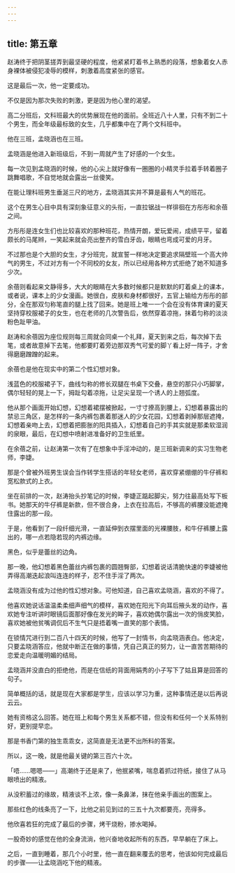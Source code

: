 ```yaml
---
---
---
```

title: 第五章
---




赵涛终于把阴茎搓弄到最坚硬的程度，他紧紧盯着书上熟悉的段落，想象着女人赤身裸体被侵犯凌辱的模样，刺激着高度紧张的感官。

这是最后一次，他一定要成功。

不仅是因为那次失败的刺激，更是因为他心里的渴望。

高二分班后，文科班最大的优势展现在他的面前。全班近八十人里，只有不到二十个男生，而全年级最标致的女生，几乎都集中在了两个文科班中。

他在三班，孟晓涵也在三班。

孟晓涵是他进入新班级后，不到一周就产生了好感的一个女生。

每一次见到孟晓涵的时候，他的心尖上就好像有一圈圈的小精灵手拉着手转着圈子跳舞唱歌，不自觉地就会露出一丝傻笑。

在能让理科班男生垂涎三尺的地方，孟晓涵其实并不算是最有人气的班花。

这个在男生心目中具有深刻象征意义的头衔，一直拉锯战一样徘徊在方彤彤和余蓓之间。

方彤彤是连女生们也比较喜欢的那种班花，热情开朗，爱玩爱闹，成绩平平，留着颇长的马尾辫，一笑起来就会亮出整齐的雪白牙齿，眼睛也弯成可爱的月牙。

不过那也是个大胆的女生，才分班完，就宣誓一样地决定要追求隔壁班一个高大帅气的男生，不过对方有一个不同校的女友，所以已经用各种方式拒绝了她不知道多少次。

余蓓则看起来文静得多，大大的眼睛在大多数时候都只是默默的盯着桌上的课本，或者说，课本上的少女漫画。她很白，皮肤和身材都很好，五官上输给方彤彤的部分，全在那双匀称笔直的腿上找了回来。她是班上唯一一个会在没有体育课的夏天坚持穿校服裙子的女生，也在老师的几次警告后，依然穿着凉拖，抹着匀称的淡淡粉色趾甲油。

赵涛和余蓓因为座位规则每三周就会同桌一个礼拜，夏天到来之后，每次掉下去笔，或者故意掉下去笔，他都要盯着旁边那双秀气可爱的脚丫看上好一阵子，才舍得磨磨蹭蹭的起来。

余蓓也是他在现实中的第二个性幻想对象。

浅蓝色的校服裙子下，曲线匀称的修长双腿在书桌下交叠，悬空的那只小巧脚掌，偶尔轻轻的晃上一下，拇趾勾着凉拖，让足尖呈现一个诱人的上翘弧度。

他从那个画面开始幻想，幻想着裙摆被掀起，一寸寸撩高到腰上，幻想着暴露出的禁忌三角区，是怎样的一条内裤包裹着那迷人的少女花园，幻想着剥掉那层遮掩，幻想着亲吻上去，幻想着把膨胀的阳具插入，幻想着自己的手其实就是那柔软湿润的泉眼，最后，在幻想中喷射进准备好的卫生纸里。

在余蓓之前，让赵涛第一次有了在想象中手淫冲动的，是三班新调来的实习生物老师，李婕。

那是个曾被外班男生误会当作转学生搭话的年轻女老师，喜欢穿紧绷绷的牛仔裤和宽松款式的上衣。

坐在前排的一次，赵涛抬头抄笔记的时候，李婕正踮起脚尖，努力往最高处写下板书。她那天的牛仔裤是新款，但不很合身，上衣在拉高后，不够高的裤腰没能遮掩住露出的那一段。

于是，他看到了一段纤细光滑，一直延伸到衣摆里面的光裸腰肢，和牛仔裤腰上露出的，哪一点若隐若现的内裤边缘。

黑色，似乎是蕾丝的边角。

那一晚，他幻想着黑色蕾丝内裤包裹的圆翘臀部，幻想着说话清脆快速的李婕被他弄得高潮迭起浪叫连连的样子，忍不住手淫了两次。

孟晓涵没有成为过他的性幻想对象。可他知道，自己喜欢孟晓涵，喜欢的不得了。

他喜欢她说话温温柔柔细声细气的模样，喜欢她在阳光下向耳后掖头发的动作，喜欢她专注听讲时眼镜后面那好像在发光的眸子，喜欢她偶尔露出一次的俏皮笑脸，喜欢她被他贫嘴调侃后不生气只是捂着嘴一直笑的那个表情。

在锁情咒进行到二百八十四天的时候，他写了一封情书，向孟晓涵表白。他决定，只要孟晓涵答应，他就中断正在做的事情，凭自己真正的努力，让一直苦苦期待的恋爱走向温暖明媚的结局。

孟晓涵并没直白的拒绝他，而是在信纸的背面用娟秀的小子写下了姑且算是回答的句子。

简单概括的话，就是现在大家都是学生，应该以学习为重，这种事情还是以后再说云云。

她有资格这么回答。她在班上和每个男生关系都不错，但没有和任何一个关系特别好，更别提早恋。

那是书香门第的独生乖乖女，这简直是无法更不出所料的答案。

所以，这一晚，就是他最关键的第三百六十次。

「唔……嗯嗯——」高潮终于还是来了，他抿紧嘴，喘息着抓过符纸，接住了从马眼喷出的精液。

从没积蓄过的缘故，精液谈不上浓，像一条鼻涕，抹在他亲手画出的图案上。

那些红色的线条亮了一下，比他之前见到过的三五十九次都要亮，亮得多。

他欣喜若狂的完成了最后的步骤，烤干烧粉，掺水喝掉。

一股奇妙的感觉在他的全身流淌，他兴奋地收起所有的东西，早早躺在了床上。

之后，一直到睡着，那几个小时里，他一直在翻来覆去的思考，他该如何完成最后的步骤——让孟晓涵吃下他的精液。